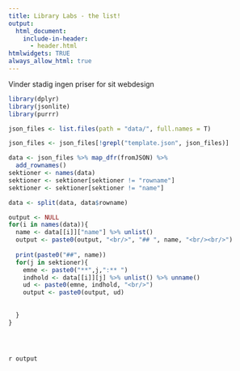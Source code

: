 ```yaml
---
title: Library Labs - the list!
output: 
  html_document: 
    include-in-header:
      - header.html
htmlwidgets: TRUE
always_allow_html: true
---
```


Vinder stadig ingen priser for sit webdesign

```r
library(dplyr)
library(jsonlite)
library(purrr)
```


```r
json_files <- list.files(path = "data/", full.names = T)

json_files <- json_files[!grepl("template.json", json_files)]

data <- json_files %>% map_dfr(fromJSON) %>% 
  add_rownames()
sektioner <- names(data)
sektioner <- sektioner[sektioner != "rowname"]
sektioner <- sektioner[sektioner != "name"]

data <- split(data, data$rowname)

```




```r
output <- NULL
for(i in names(data)){
  name <- data[[i]]["name"] %>% unlist()
  output <- paste0(output, "<br/>", "## ", name, "<br/><br/>")
  
  print(paste0("##", name))
  for(j in sektioner){
    emne <- paste0("**",j,":** ")
    indhold <- data[[i]][j] %>% unlist() %>% unname()
    ud <- paste0(emne, indhold, "<br/>")
    output <- paste0(output, ud)
    
    
  }
}





```
`r output`

